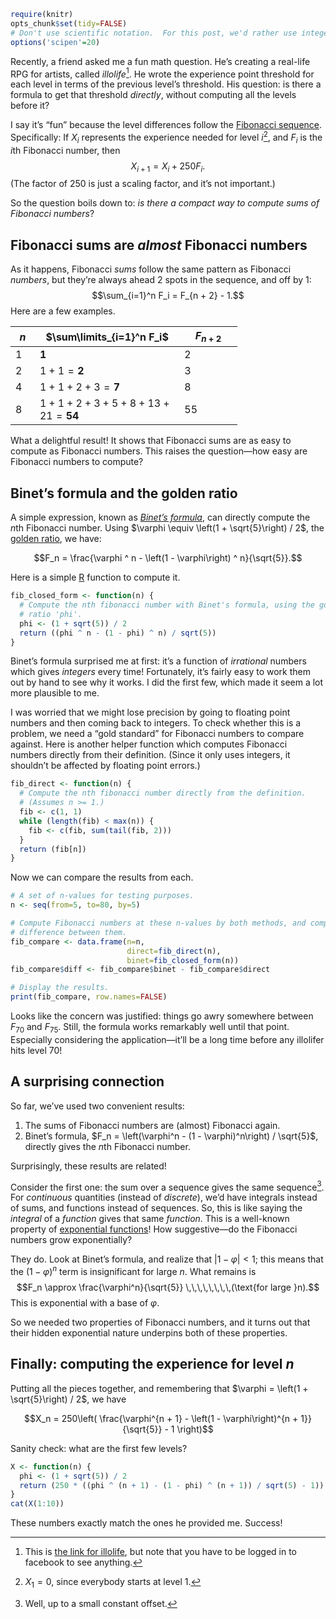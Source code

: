 ```r
require(knitr)
opts_chunk$set(tidy=FALSE)
# Don't use scientific notation.  For this post, we'd rather use integers.
options('scipen'=20)
```

Recently, a friend asked me a fun math question. He's creating a real-life RPG
for artists, called _illolife_[^1].  He wrote the experience point threshold for
each level in terms of the previous level's threshold.  His question: is there a
formula to get that threshold _directly_, without computing all the levels
before it?

I say it's "fun" because the level differences follow the [Fibonacci sequence].
Specifically: If $X_i$ represents the experience needed for level $i$[^2], and
$F_i$ is the $i$th Fibonacci number, then
$$X_{i + 1} = X_i + 250 F_i.$$
(The factor of 250 is just a scaling factor, and it's not important.)

So the question boils down to: _is there a compact way to compute sums of
Fibonacci numbers_?

## Fibonacci sums are _almost_ Fibonacci numbers

As it happens, Fibonacci _sums_ follow the same pattern as Fibonacci _numbers_,
but they're always ahead 2 spots in the sequence, and off by 1:
$$\sum_{i=1}^n F_i = F_{n + 2} - 1.$$
Here are a few examples.

+-----+-------------------------------+-------------+
| $n$ | $\sum\limits_{i=1}^n F_i$     | $F_{n + 2}$ |
+=====+===============================+=============+
| $1$ | $\mathbf{1}$                  | $2$         |
+-----+-------------------------------+-------------+
| $2$ | $1 + 1 = \mathbf{2}$          | $3$         |
+-----+-------------------------------+-------------+
| $4$ | $1 + 1 + 2 + 3 = \mathbf{7}$  | $8$         |
+-----+-------------------------------+-------------+
| $8$ | $1 + 1 + 2 + 3 + 5            | $55$        |
|     |  + 8 + 13 + 21 = \mathbf{54}$ |             |
+-----+-------------------------------+-------------+

What a delightful result!  It shows that Fibonacci sums are as easy to compute
as Fibonacci numbers.  This raises the question---how easy are Fibonacci
numbers to compute?

## Binet's formula and the golden ratio

A simple expression, known as *[Binet's formula]*, can directly compute the $n$th
Fibonacci number.  Using $\varphi \equiv \left(1 + \sqrt{5}\right) / 2$, the
[golden ratio], we have:

$$F_n = \frac{\varphi ^ n - \left(1 - \varphi\right) ^ n}{\sqrt{5}}.$$

Here is a simple [R] function to compute it.

```r
fib_closed_form <- function(n) {
  # Compute the nth fibonacci number with Binet's formula, using the golden
  # ratio 'phi'.
  phi <- (1 + sqrt(5)) / 2
  return ((phi ^ n - (1 - phi) ^ n) / sqrt(5))
}
```

Binet's formula surprised me at first: it's a function of _irrational_ numbers
which gives _integers_ every time!  Fortunately, it's fairly easy to work them
out by hand to see why it works.  I did the first few, which made it seem a lot
more plausible to me.

I was worried that we might lose precision by going to floating point numbers
and then coming back to integers.  To check whether this is a problem, we need
a "gold standard" for Fibonacci numbers to compare against.  Here is another
helper function which computes Fibonacci numbers directly from their definition.
(Since it only uses integers, it shouldn't be affected by floating point
errors.)

```r
fib_direct <- function(n) {
  # Compute the nth fibonacci number directly from the definition.
  # (Assumes n >= 1.)
  fib <- c(1, 1)
  while (length(fib) < max(n)) {
    fib <- c(fib, sum(tail(fib, 2)))
  }
  return (fib[n])
}
```

Now we can compare the results from each.

```r
# A set of n-values for testing purposes.
n <- seq(from=5, to=80, by=5)

# Compute Fibonacci numbers at these n-values by both methods, and compute the
# difference between them.
fib_compare <- data.frame(n=n,
                          direct=fib_direct(n),
                          binet=fib_closed_form(n))
fib_compare$diff <- fib_compare$binet - fib_compare$direct 

# Display the results.
print(fib_compare, row.names=FALSE)
```

Looks like the concern was justified: things go awry somewhere between $F_{70}$
and $F_{75}$.  Still, the formula works remarkably well until that point.
Especially considering the application---it'll be a long time before any
illolifer hits level 70!

## A surprising connection

So far, we've used two convenient results:

1. The sums of Fibonacci numbers are (almost) Fibonacci again.
2. Binet's formula, $F_n = \left(\varphi^n - (1 - \varphi)^n\right) / \sqrt{5}$,
   directly gives the $n$th Fibonacci number.

Surprisingly, these results are related!

Consider the first one: the sum over a sequence gives the same sequence[^3].
For _continuous_ quantities (instead of _discrete_), we'd have integrals instead
of sums, and functions instead of sequences.  So, this is like saying the
_integral_ of a _function_ gives that same _function_.  This is a well-known
property of [exponential functions]!  How suggestive---do the Fibonacci numbers
grow exponentially?

They do.  Look at Binet's formula, and realize that
$\left|1 - \varphi\right| < 1$; this means that the
$\left(1 - \varphi\right)^n$ term is insignificant for large $n$.  What remains
is
$$F_n \approx \frac{\varphi^n}{\sqrt{5}} \,\,\,\,\,\,\,\,(\text{for large }n).$$
This is exponential with a base of $\varphi$.

So we needed two properties of Fibonacci numbers, and it turns out that their
hidden exponential nature underpins both of these properties.

## Finally: computing the experience for level $n$

Putting all the pieces together, and remembering that
$\varphi = \left(1 + \sqrt{5}\right) / 2$, we have

$$X_n = 250\left(
  \frac{\varphi^{n + 1} - \left(1 - \varphi\right)^{n + 1}}{\sqrt{5}} - 1
\right)$$

[^1]: This is [the link for
illolife](https://www.facebook.com/groups/illolifeRPG/#_=_), but note that you
have to be logged in to facebook to see anything.
[^2]: $X_1 = 0$, since everybody starts at level 1.
[^3]: Well, up to a small constant offset.

Sanity check: what are the first few levels?

```r
X <- function(n) {
  phi <- (1 + sqrt(5)) / 2
  return (250 * ((phi ^ (n + 1) - (1 - phi) ^ (n + 1)) / sqrt(5) - 1))
}
cat(X(1:10))
```

These numbers exactly match the ones he provided me.  Success!

[Fibonacci sequence]: https://en.wikipedia.org/wiki/Fibonacci_number
[exponential functions]: http://www.animations.physics.unsw.edu.au/jw/calculus.htm#exp
[golden ratio]: https://www.mathsisfun.com/numbers/golden-ratio.html
[R]: https://www.r-project.org/
[Binet's formula]: http://mathworld.wolfram.com/BinetsFibonacciNumberFormula.html
